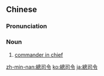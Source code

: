 {{also|总司令}}
==Chinese==
{{zh-forms|s=总司令|type=12}}

===Pronunciation===
{{zh-pron
|m=zǒngsīlìng
|c=zung2 si1 ling6
|mn=qz:chóng-sir-lēng/tw,xm,zz:chóng-su-lēng
|cat=n
}}

===Noun===
{{zh-noun}}

# [[commander in chief]]

{{zh-cat|Advanced|Military}}

[[zh-min-nan:總司令]]
[[ko:總司令]]
[[ja:總司令]]
